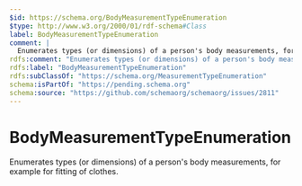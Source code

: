```yaml
---
$id: https://schema.org/BodyMeasurementTypeEnumeration
$type: http://www.w3.org/2000/01/rdf-schema#Class
label: BodyMeasurementTypeEnumeration
comment: |
  Enumerates types (or dimensions) of a person's body measurements, for example for fitting of clothes.
rdfs:comment: "Enumerates types (or dimensions) of a person's body measurements, for example for fitting of clothes."
rdfs:label: "BodyMeasurementTypeEnumeration"
rdfs:subClassOf: "https://schema.org/MeasurementTypeEnumeration"
schema:isPartOf: "https://pending.schema.org"
schema:source: "https://github.com/schemaorg/schemaorg/issues/2811"
---
```


# BodyMeasurementTypeEnumeration

Enumerates types (or dimensions) of a person's body measurements, for example for fitting of clothes.


